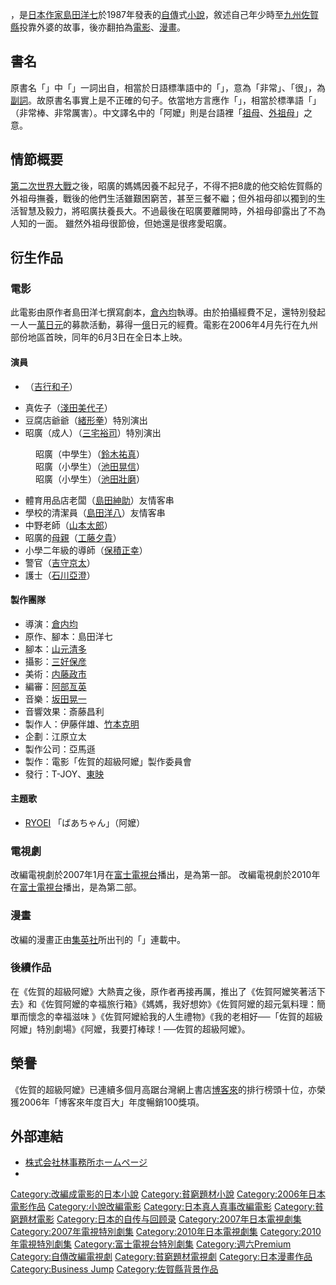 {{Infobox Book 
| name                 = 佐賀的超級阿嬤
| image                = 
| image_caption        = 
| author               = 島田洋七
| title_orig           = {{lang|ja|佐賀のがばいばあちゃん}}
| translator           = {{flagicon|TWN}} 陳寶蓮
| illustrator          =
| cover_artist         = 
| country              = {{flagicon|JPN}} 日本
| language             = 日文
| series               = 
| subject              = 自傳
| genre                = 平裝書
| publisher            = {{flagicon|JPN}} 德間書店（文庫版）<br />{{flagicon|TWN}} 先覺出版社
| release_date         = {{flagicon|JPN}} 2004年1月（文庫版）<br />{{flagicon|TWN}} 2006年1月19日（台灣中文版）
| chinese_release_date = 
| media_type           = 紙本
| pages                = {{flagicon|JPN}} 237頁<br />{{flagicon|TWN}} 224頁
| size_weight          =
| format               =
| isbn                 = {{flagicon|JPN}} ISBN 9784198920005（文庫版）<br />{{flagicon|TWN}} ISBN 9789861340487（台灣中文版）
| oclc                 = 
| preceded_by          = 
| followed_by          = 
}}

{{japanese|japanese=佐賀のがばいばあちゃん|kana=さがのがばいばあちゃん|romaji=Saga no Gabai-baachan}}

{{日本作品|佐賀的超級阿嬤|佐賀のがばいばあちゃん}}，是[[日本|日本]][[作家|作家]][[島田洋七|島田洋七]]於1987年發表的[[自傳|自傳]]式[[小說|小說]]，敘述自己年少時至[[九州_(日本)|九州]][[佐賀縣|佐賀縣]]投靠外婆的故事，後亦翻拍為[[電影|電影]]、[[漫畫|漫畫]]。

== 書名 ==
原書名「{{lang|ja|佐賀のがばいばあちゃん}}」中「{{lang|ja|がばい}}」一詞出自{{link-ja|佐賀方言|佐賀弁|佐賀方言}}，相當於日語標準語中的「{{lang|ja|とっても}}」，意為「非常」、「很」，為[[副詞|副詞]]。故原書名事實上是不正確的句子。依當地方言應作「{{lang|ja|がばいすごか}}」，相當於標準語「{{lang|ja|とってもすごい}}」（非常棒、非常厲害）。中文譯名中的「阿嬤」則是台語裡「[[祖母|祖母]]、[[外祖母|外祖母]]」之意。

== 情節概要 ==
[[第二次世界大戰|第二次世界大戰]]之後，昭廣的媽媽因養不起兒子，不得不把8歲的他交給佐賀縣的外祖母{{Link-ja|德永紗乃|徳永サノ}}撫養，戰後的他們生活雖艱困窮苦，甚至三餐不繼；但外祖母卻以獨到的生活智慧及毅力，將昭廣扶養長大。不過最後在昭廣要離開時，外祖母卻露出了不為人知的一面。
雖然外祖母很節儉，但她還是很疼愛昭廣。

== 衍生作品 ==
=== 電影 ===
此電影由原作者島田洋七撰寫劇本，[[倉內均|倉內均]]執導。由於拍攝經費不足，還特別發起一人一[[萬|萬]][[日元|日元]]的募款活動，募得一[[億|億]]日元的經費。電影在2006年4月先行在九州部份地區首映，同年的6月3日在全日本上映。

==== 演員 ====
* {{Link-ja|德永紗乃|徳永サノ|德永紗乃／阿嬤}}（[[吉行和子|吉行和子]]）
* 真佐子（[[淺田美代子|淺田美代子]]）
* 豆腐店爺爺（[[緒形拳|緒形拳]]）特別演出
* 昭廣（成人）（[[三宅裕司|三宅裕司]]）特別演出
: 昭廣（中學生）（[[鈴木祐真|鈴木祐真]]）
: 昭廣（小學生）（[[池田晃信|池田晃信]]）
: 昭廣（小學生）（[[池田壯磨|池田壯磨]]）
* 體育用品店老闆（[[島田紳助|島田紳助]]）友情客串
* 學校的清潔員（[[島田洋八|島田洋八]]）友情客串
* 中野老師（[[山本太郎|山本太郎]]）
* 昭廣的[[母親|母親]]（[[工藤夕貴|工藤夕貴]]）
* 小學二年級的導師（[[保積正幸|保積正幸]]）
* 警官（[[吉守京太|吉守京太]]）
* 護士（[[石川亞澄|石川亞澄]]）

==== 製作團隊 ====
* 導演：[[倉内均|倉内均]]
* 原作、腳本：島田洋七
* 腳本：[[山元清多|山元清多]]
* 攝影：[[三好保彦|三好保彦]]
* 美術：[[内藤政市|内藤政市]]
* 編審：[[阿部亙英|阿部亙英]]
* 音樂：[[坂田晃一|坂田晃一]]
* 音響效果：斎藤昌利
* 製作人：伊藤伴雄、[[竹本克明|竹本克明]]
* 企劃：江原立太
* 製作公司：亞馬遜
* 製作：電影「佐賀的超級阿嬤」製作委員會
* 發行：T-JOY、[[東映|東映]]

==== 主題歌 ====
*[[RYOEI|RYOEI]] 「ばあちゃん」（阿嬤）

=== 電視劇 ===
改編電視劇於2007年1月在[[富士電視台|富士電視台]]播出，是為第一部。
改編電視劇於2010年在[[富士電視台|富士電視台]]播出，是為第二部。

=== 漫畫 ===
改編的漫畫正由[[集英社|集英社]]所出刊的「{{lang|ja|ビジネスジャンプ}}」連載中。

=== 後續作品 ===
在《佐賀的超級阿嬤》大熱賣之後，原作者再接再厲，推出了《佐賀阿嬤笑著活下去》和《佐賀阿嬤的幸福旅行箱》《媽媽，我好想妳》《佐賀阿嬤的超元氣料理：簡單而懷念的幸福滋味 》《佐賀阿嬤給我的人生禮物》《我的老相好──「佐賀的超級阿嬤」特別劇場》《阿嬤，我要打棒球！──佐賀的超級阿嬤》。

== 榮譽 ==
《佐賀的超級阿嬤》已連續多個月高踞台灣網上書店[[博客來|博客來]]的排行榜頭十位，亦榮獲2006年「博客來年度百大」年度暢銷100獎項。

== 外部連結 ==
* [http://www.gabai-baachan.com/ 株式会社林事務所ホームページ] {{Wayback|url=http://www.gabai-baachan.com/ |date=20061004023842 }}
* [https://web.archive.org/web/20100401072424/http://www.zeusfilm.com/ama/ {{lang|ja|佐賀的超級阿嬤}}]

{{DEFAULTSORT:Saga no Gabai-baachan}}
[[Category:改編成電影的日本小說|Category:改編成電影的日本小說]]
[[Category:貧窮題材小說|Category:貧窮題材小說]]
[[Category:2006年日本電影作品|Category:2006年日本電影作品]]
[[Category:小說改編電影|Category:小說改編電影]]
[[Category:日本真人真事改編電影|Category:日本真人真事改編電影]]
[[Category:貧窮題材電影|Category:貧窮題材電影]]
[[Category:日本的自传与回顾录|Category:日本的自传与回顾录]]
[[Category:2007年日本電視劇集|Category:2007年日本電視劇集]]
[[Category:2007年電視特別劇集|Category:2007年電視特別劇集]]
[[Category:2010年日本電視劇集|Category:2010年日本電視劇集]]
[[Category:2010年電視特別劇集|Category:2010年電視特別劇集]]
[[Category:富士電視台特別劇集|Category:富士電視台特別劇集]]
[[Category:週六Premium|Category:週六Premium]]
[[Category:自傳改編電視劇|Category:自傳改編電視劇]]
[[Category:貧窮題材電視劇|Category:貧窮題材電視劇]]
[[Category:日本漫畫作品|Category:日本漫畫作品]]
[[Category:Business_Jump|Category:Business Jump]]
[[Category:佐賀縣背景作品|Category:佐賀縣背景作品]]
